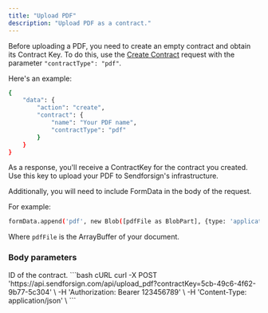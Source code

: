 ```yaml
---
title: "Upload PDF"
description: "Upload PDF as a contract."
---
```


Before uploading a PDF, you need to create an empty contract and obtain its Contract Key. 
To do this, use the [Create Contract](/api-reference/contract/create) 
request with the parameter `"contractType": "pdf"`.

Here's an example:
```bash cURL
{
    "data": {
        "action": "create",
        "contract": {
            "name": "Your PDF name",
            "contractType": "pdf"
        }
    }
}
```

As a response, you'll receive a ContractKey for the contract you created. 
Use this key to upload your PDF to Sendforsign's infrastructure.

Additionally, you will need to include FormData in the body of the request. 

For example:

```bash cURL
formData.append('pdf', new Blob([pdfFile as BlobPart], {type: 'application/pdf'})) 
```

Where `pdfFile` is the ArrayBuffer of your document.

### Body parameters

<ParamField body="contractKey" type="string" required>
  ID of the contract.
</ParamField>

<RequestExample>
```bash cURL
curl -X POST 'https://api.sendforsign.com/api/upload_pdf?contractKey=5cb-49c6-4f62-9b77-5c304' \
     -H 'Authorization: Bearer 123456789' \
     -H 'Content-Type: application/json' \
```
</RequestExample>
